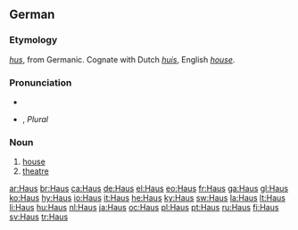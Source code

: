 {{also|haus}}
==German==

===Etymology===
{{etyl|goh|de}} ''[[hus]]'', from Germanic.  Cognate with Dutch ''[[huis]]'', English ''[[house]]''.

===Pronunciation===
* {{audio|De-Haus.OGG|audio}}
* {{IPA|/haʊ̯s/|lang=de}}, ''Plural'' {{IPA|/ˈhɔɪ̯zɐ/|lang=de}}

===Noun===
{{de-noun-n|genitive=Hauses|plural=Häuser}}

# [[house]]
# [[theatre]]

[[ar:Haus]]
[[br:Haus]]
[[ca:Haus]]
[[de:Haus]]
[[el:Haus]]
[[eo:Haus]]
[[fr:Haus]]
[[ga:Haus]]
[[gl:Haus]]
[[ko:Haus]]
[[hy:Haus]]
[[io:Haus]]
[[it:Haus]]
[[he:Haus]]
[[ky:Haus]]
[[sw:Haus]]
[[la:Haus]]
[[lt:Haus]]
[[li:Haus]]
[[hu:Haus]]
[[nl:Haus]]
[[ja:Haus]]
[[oc:Haus]]
[[pl:Haus]]
[[pt:Haus]]
[[ru:Haus]]
[[fi:Haus]]
[[sv:Haus]]
[[tr:Haus]]